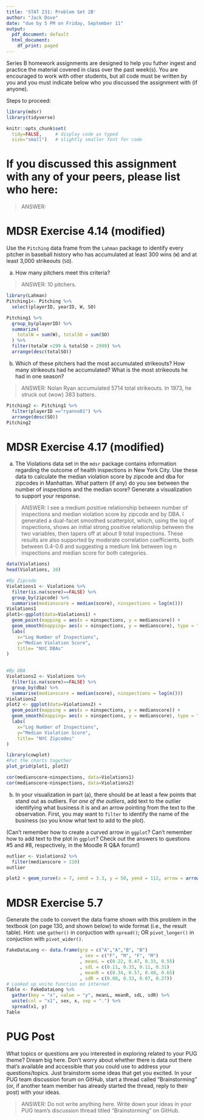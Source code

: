 ```yaml
---
title: 'STAT 231: Problem Set 2B'
author: "Jack Dove"
date: "due by 5 PM on Friday, September 11"
output:
  pdf_document: default
  html_document:
    df_print: paged
---
```


Series B homework assignments are designed to help you futher ingest and practice the material covered in class over the past week(s).  You are encouraged to work with other students, but all code must be written by you and you must indicate below who you discussed the assignment with (if anyone).  

Steps to proceed:

\begin{enumerate}
\item In RStudio, go to File > Open Project, navigate to the folder with the course-content repo, select the course-content project (course-content.Rproj), and click "Open" 
\item Pull the course-content repo (e.g. using the blue-ish down arrow in the Git tab in upper right window)
\item Copy ps2B.Rmd from the course repo to your repo (see page 6 of the GitHub Classroom Guide for Stat231 if needed)
\item Close the course-content repo project in RStudio
\item Open YOUR repo project in RStudio
\item In the ps2B.Rmd file in YOUR repo, replace "YOUR NAME HERE" with your name
\item Add in your responses, committing and pushing to YOUR repo in appropriate places along the way
\item Run "Knit PDF" 
\item Upload the pdf to Gradescope.  Don't forget to select which of your pages are associated with each problem.  \textit{You will not get credit for work on unassigned pages (e.g., if you only selected the first page but your solution spans two pages, you would lose points for any part on the second page that the grader can't see).} 
\end{enumerate}

```r
library(mdsr)   
library(tidyverse)

knitr::opts_chunk$set(
  tidy=FALSE,     # display code as typed
  size="small")   # slightly smaller font for code
```


\newpage 

# If you discussed this assignment with any of your peers, please list who here:

> ANSWER:

\newpage
# MDSR Exercise 4.14 (modified)

Use the `Pitching` data frame from the `Lahman` package to identify every pitcher in baseball history who has accumulated at least 300 wins (`W`) and at least 3,000 strikeouts (`SO`).  

a. How many pitchers meet this criteria?  

> ANSWER: 10 pitchers. 

```r
library(Lahman)
Pitching1<- Pitching %>%
  select(playerID, yearID, W, SO)

Pitching1 %>%
  group_by(playerID) %>%
  summarize(
    totalW = sum(W), totalSO = sum(SO)
  ) %>%
  filter(totalW >299 & totalSO > 2999) %>% 
  arrange(desc(totalSO))
```

b. Which of these pitchers had the most accumulated strikeouts?  How many strikeouts had he accumulated?  What is the most strikeouts he had in one season?

> ANSWER: Nolan Ryan accumulated 5714 total strikeouts. In 1973, he struck out (wow) 383 batters. 

```r
Pitching2 <- Pitching1 %>%
  filter(playerID =="ryanno01") %>%
  arrange(desc(SO))
Pitching2
```


\newpage 
# MDSR Exercise 4.17 (modified)

a. The Violations data set in the `mdsr` package contains information regarding the outcome of health inspections in New York City.  Use these data to calculate the median violation score by zipcode and dba for zipcodes in Manhattan.  What pattern (if any) do you see between the number of inspections and the median score?  Generate a visualization to support your response.  

> ANSWER: I see a medium positive relationship between number of inspections and median violation score by zipcode and by DBA. I generated a dual-facet smoothed scatterplot, which, using the log of inspections, shows an initial strong positive relationship between the two variables, then tapers off at about 9 total inspections. These results are also supported by moderate correlation coefficients, both between 0.4-0.6 and suggesting a medium link between log n inspections and median score for both categories. 

```r
data(Violations)
head(Violations, 10)

#By Zipcode
Violations1 <- Violations %>%
  filter(is.na(score)==FALSE) %>%
  group_by(zipcode) %>%
  summarise(medianscore = median(score), ninspections = log(n()))
Violations1
plot1<-ggplot(data=Violations1) +
  geom_point(mapping = aes(x = ninspections, y = medianscore)) + 
  geom_smooth(mapping= aes(x = ninspections, y = medianscore), type = "loess") +
  labs(
    x="Log Number of Inspections",
    y="Median Violation Score",
    title= "NYC DBAs"
)
  

#By DBA
Violations2 <- Violations %>%
  filter(is.na(score)==FALSE) %>%
  group_by(dba) %>%
  summarise(medianscore = median(score), ninspections = log(n())) 
Violations2
plot2 <- ggplot(data=Violations2) +
  geom_point(mapping = aes(x = ninspections, y = medianscore)) + 
  geom_smooth(mapping= aes(x = ninspections, y = medianscore), type = "loess") +
  labs(
    x="Log Number of Inspections",
    y="Median Violation Score",
    title= "NYC Zipcodes"
)

library(cowplot)
#Put the charts together
plot_grid(plot1, plot2) 

cor(medianscore~ninspections, data=Violations1)
cor(medianscore~ninspections, data=Violations2)
```

b.  In your visualization in part (a), there should be at least a few points that stand out as outliers.  For *one of the outliers*, add text to the outlier identifying what business it is and an arrow pointing from the text to the observation.  First, you may want to `filter` to identify the name of the business (so you know what text to add to the plot).  

(Can't remember how to create a curved arrow in `ggplot`?  Can't remember how to add text to the plot in `ggplot`?  Check out the answers to questions #5 and #8, respectively, in the Moodle R Q&A forum!)

```r
outlier <- Violations2 %>%
  filter(medianscore > 110)
outlier

plot2 + geom_curve(x = 7, xend = 3.3, y = 50, yend = 112, arrow = arrow(length = unit(0.3,"cm")), curvature = 0.5) + geom_text(x=7, y=50, label= "Roxy Diner")
```


\newpage
# MDSR Exercise 5.7

Generate the code to convert the data frame shown with this problem in the textbook (on page 130, and shown below) to wide format (i.e., the result table).  Hint: use `gather()` in conjuction with `spread()`; OR `pivot_longer()` in conjuction with `pivot_wider()`.


```r
FakeDataLong <- data.frame(grp = c("A","A","B", "B")
                           , sex = c("F", "M", "F", "M")
                           , meanL = c(0.22, 0.47, 0.33, 0.55)
                           , sdL = c(0.11, 0.33, 0.11, 0.31)
                           , meanR = c(0.34, 0.57, 0.40, 0.65)
                           , sdR = c(0.08, 0.33, 0.07, 0.27))
# Looked up unite function on internet 
Table <- FakeDataLong %>%
  gather(key = "x", value = "y", meanL, meanR, sdL, sdR) %>%
  unite(col = "x1", sex, x, sep = ".") %>%
  spread(x1, y)
Table
```

\newpage
# PUG Post

What topics or questions are you interested in exploring related to your PUG theme?  Dream big here.  Don't worry about whether there is data out there that's available and accessible that you could use to address your questions/topics.  Just brainstorm some ideas that get you excited.  In your PUG team discussion forum on GitHub, start a thread called "Brainstorming" (or, if another team member has already started the thread, reply to their post) with your ideas.

> ANSWER: Do not write anything here.  Write down your ideas in your PUG team's discussion thread titled "Brainstorming" on GitHub.

